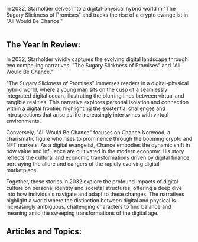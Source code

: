 In 2032, Starholder delves into a digital-physical hybrid world in "The Sugary Slickness of Promises" and tracks the rise of a crypto evangelist in "All Would Be Chance."

<img src="https://www.blockstar.com/wp-content/uploads/2024/06/11-chancenor.png" alt="" />

## The Year In Review:
In 2032, Starholder vividly captures the evolving digital landscape through two compelling narratives: "The Sugary Slickness of Promises" and "All Would Be Chance."

"The Sugary Slickness of Promises" immerses readers in a digital-physical hybrid world, where a young man sits on the cusp of a seamlessly integrated digital ocean, illustrating the blurring lines between virtual and tangible realities. This narrative explores personal isolation and connection within a digital frontier, highlighting the existential challenges and introspections that arise as life increasingly intertwines with virtual environments.

Conversely, "All Would Be Chance" focuses on Chance Norwood, a charismatic figure who rises to prominence through the booming crypto and NFT markets. As a digital evangelist, Chance embodies the dynamic shift in how value and influence are cultivated in the modern economy. His story reflects the cultural and economic transformations driven by digital finance, portraying the allure and dangers of the rapidly evolving digital marketplace.

Together, these stories in 2032 explore the profound impacts of digital culture on personal identity and societal structures, offering a deep dive into how individuals navigate and adapt to these changes. The narratives highlight a world where the distinction between digital and physical is increasingly ambiguous, challenging characters to find balance and meaning amid the sweeping transformations of the digital age.

## Articles and Topics:


